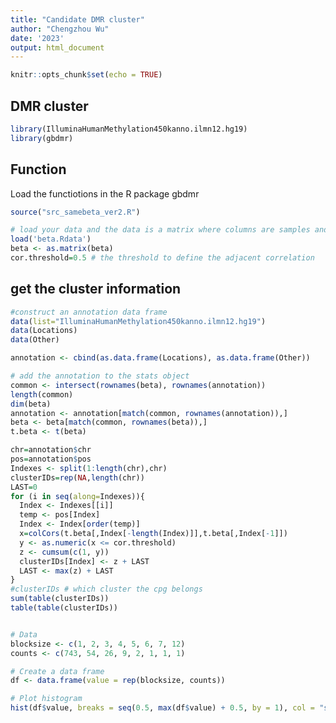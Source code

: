 ---
title: "Candidate DMR cluster"
author: "Chengzhou Wu"
date: '2023'
output: html_document
---

```{r setup, include=FALSE}
knitr::opts_chunk$set(echo = TRUE)
```

## DMR cluster



```{r warning=FALSE,message=FALSE}
library(IlluminaHumanMethylation450kanno.ilmn12.hg19)
library(gbdmr)
```

## Function 

Load the functiotions in the R package gbdmr 

```{r}
source("src_samebeta_ver2.R")
```

```{r}
# load your data and the data is a matrix where columns are samples and rows correspond to the sites
load('beta.Rdata')
beta <- as.matrix(beta)  
cor.threshold=0.5 # the threshold to define the adjacent correlation 


```

## get the cluster information 

```{r}


#construct an annotation data frame
data(list="IlluminaHumanMethylation450kanno.ilmn12.hg19")
data(Locations)
data(Other)

annotation <- cbind(as.data.frame(Locations), as.data.frame(Other))

# add the annotation to the stats object 
common <- intersect(rownames(beta), rownames(annotation))
length(common)
dim(beta)
annotation <- annotation[match(common, rownames(annotation)),]
beta <- beta[match(common, rownames(beta)),]
t.beta <- t(beta)

chr=annotation$chr
pos=annotation$pos
Indexes <- split(1:length(chr),chr)
clusterIDs=rep(NA,length(chr))
LAST=0
for (i in seq(along=Indexes)){
  Index <- Indexes[[i]]
  temp <- pos[Index]
  Index <- Index[order(temp)]
  x=colCors(t.beta[,Index[-length(Index)]],t.beta[,Index[-1]])
  y <- as.numeric(x <= cor.threshold)
  z <- cumsum(c(1, y))
  clusterIDs[Index] <- z + LAST
  LAST <- max(z) + LAST
}
#clusterIDs # which cluster the cpg belongs
sum(table(clusterIDs))
table(table(clusterIDs))


# Data
blocksize <- c(1, 2, 3, 4, 5, 6, 7, 12)
counts <- c(743, 54, 26, 9, 2, 1, 1, 1)

# Create a data frame
df <- data.frame(value = rep(blocksize, counts))

# Plot histogram
hist(df$value, breaks = seq(0.5, max(df$value) + 0.5, by = 1), col = "skyblue", main = "Histogram Plot", xlab = "Size", ylab = "Frequency")

```

